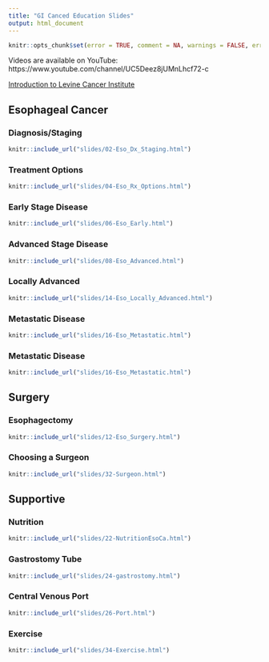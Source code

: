 ```yaml
---
title: "GI Canced Education Slides"
output: html_document
---
```


```r
knitr::opts_chunk$set(error = TRUE, comment = NA, warnings = FALSE, errors = FALSE, messages = FALSE, tidy = FALSE, echo = FALSE)
```

Videos are available on YouTube: https://www.youtube.com/channel/UC5Deez8jUMnLhcf72-c

[Introduction to Levine Cancer Institute](slides/01-intro_LCI.html)



## Esophageal Cancer {.tabset}

### Diagnosis/Staging

```r
knitr::include_url("slides/02-Eso_Dx_Staging.html")
```

### Treatment Options

```r
knitr::include_url("slides/04-Eso_Rx_Options.html")
```


### Early Stage Disease

```r
knitr::include_url("slides/06-Eso_Early.html")
```

### Advanced Stage Disease
```r
knitr::include_url("slides/08-Eso_Advanced.html")
```

### Locally Advanced
```r
knitr::include_url("slides/14-Eso_Locally_Advanced.html")
```


### Metastatic Disease
```r
knitr::include_url("slides/16-Eso_Metastatic.html")
```


### Metastatic Disease
```r
knitr::include_url("slides/16-Eso_Metastatic.html")
```

## Surgery {.tabset}

### Esophagectomy

```r
knitr::include_url("slides/12-Eso_Surgery.html")
```

### Choosing a Surgeon
```r
knitr::include_url("slides/32-Surgeon.html")
```



## Supportive {.tabset}

### Nutrition

```r
knitr::include_url("slides/22-NutritionEsoCa.html")
```

### Gastrostomy Tube

```r
knitr::include_url("slides/24-gastrostomy.html")
```


### Central Venous Port

```r
knitr::include_url("slides/26-Port.html")
```


### Exercise

```r
knitr::include_url("slides/34-Exercise.html")
```
